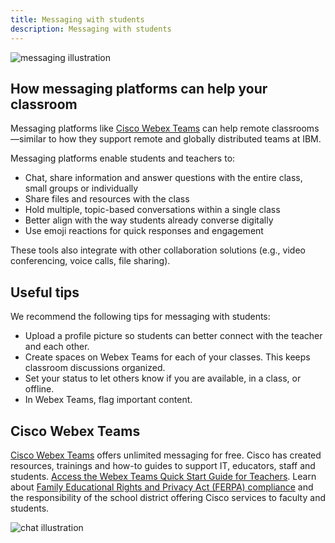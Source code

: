 ```yaml
---
title: Messaging with students
description: Messaging with students
---
```


<Row className="title-with-text">
  <Column colMd={2} colLg={4}>

![messaging illustration](images/messaging-contenttop.png)

  </Column>
  <Column colMd={6} colLg={8}>

## How messaging platforms can help your classroom

Messaging platforms like [Cisco Webex Teams](https://www.webex.com/pricing/index.html) can help remote classrooms—similar to how they support remote and globally distributed teams at IBM.

Messaging platforms enable students and teachers to:

<ul>
<li>Chat, share information and answer questions with the entire class, small groups or individually</li>
<li>Share files and resources with the class</li>
<li>Hold multiple, topic-based conversations within a single class</li>
<li>Better align with the way students already converse digitally</li>
<li>Use emoji reactions for quick responses and engagement</li>
</ul>

These tools also integrate with other collaboration solutions (e.g., video conferencing, voice calls, file sharing).

  </Column>
</Row>
<Row className="title-with-text">
  <Column colMd={2} colLg={4}>

## Useful tips

  </Column>
  <Column colMd={6} colLg={8}>

We recommend the following tips for messaging with students:

<ul>
  <li>Upload a profile picture so students can better connect with the teacher and each other.</li>
  <li>Create spaces on Webex Teams for each of your classes. This keeps classroom discussions organized.</li>
  <li>Set your status to let others know if you are available, in a class, or offline.</li>
  <li>In Webex Teams, flag important content.</li>
</ul>

  </Column>
</Row>
<Row className="title-with-text">
  <Column colMd={2} colLg={3}>

## Cisco Webex Teams


  </Column>
  <Column colMd={4} colLg={6}>

[Cisco Webex Teams](https://www.webex.com/team-collaboration.html) offers unlimited messaging for free. Cisco has created resources, trainings and how-to guides to support IT, educators, staff and students. [Access the Webex Teams Quick Start Guide for Teachers](https://www.webex.com/content/dam/webex/eopi/assets/education/EducationK12TeacherWebexTeamsQSG.pdf). Learn about [Family Educational Rights and Privacy Act (FERPA) compliance](https://www.cisco.com/c/dam/en_us/solutions/industries/docs/education/guardian-privacy-security-faq.pdf) and the responsibility of the school district offering Cisco services to faculty and students.

  </Column>
  <Column colMd={2} colLg={3}>

![chat illustration](images/webex-teams-thumbnail.png)

  </Column>
</Row>


